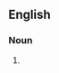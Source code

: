 {{also|firesales}}

==English==

===Noun===
{{head|en|noun plural form}}

# {{plural of|fire sale|lang=en}}